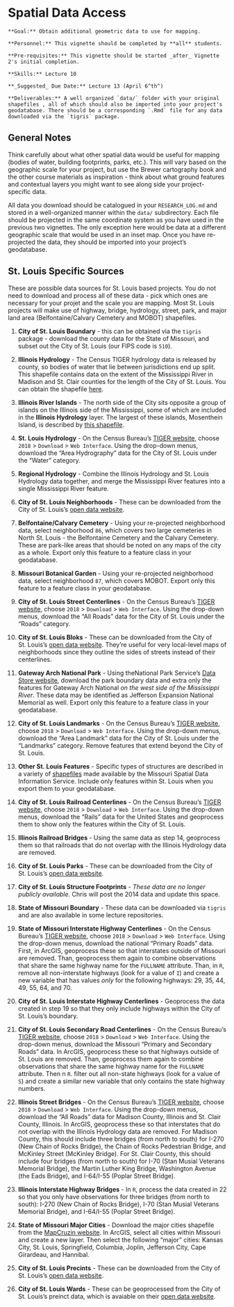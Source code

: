 # Spatial Data Access

```block
**Goal:** Obtain additional geometric data to use for mapping.
```

```block
**Personnel:** This vignette should be completed by **all** students. 
```

```block
**Pre-requisites:** This vignette should be started _after_ Vignette 2's initial completion.
```

```block
**Skills:** Lecture 10
```

```block
**_Suggested_ Due Date:** Lecture 13 (April 6^th^)
```

```block
**Deliverables:** A well organized `data/` folder with your original shapefiles , all of which should also be imported into your project's geodatabase. There should be a corresponding `.Rmd` file for any data downloaded via the `tigris` package.
```

## General Notes
Think carefully about what other spatial data would be useful for mapping (bodies of water, building footprints, parks, etc.). This will vary based on the geographic scale for your project, but use the Brewer cartography book and the other course materials as inspiration - think about what ground features and contextual layers you might want to see along side your project-specific data.

All data you download should be catalogued in your `RESEARCH_LOG.md` and stored in a well-organized manner within the `data/` subdirectory. Each file should be projected in the same coordinate system as you have used in the previous two vignettes. The only exception here would be data at a different geographic scale that would be used in an inset map. Once you have re-projected the data, they should be imported into your project's geodatabase.

## St. Louis Specific Sources
These are possible data sources for St. Louis based projects. You do not need to download and process all of these data - pick which ones are necessary for your projet and the scale you are mapping. Most St. Louis projects will make use of highway, bridge, hydrology, street, park, and major land area (Belfontaine/Calvary Cemetery and MOBOT) shapefiles.

1.  **City of St. Louis Boundary** - this can be obtained via the `tigris` package - download the county data for the State of Missouri, and subset out the City of St. Louis (our FIPS code is `510`).

2.  **Illinois Hydrology** - The Census TIGER hydrology data is released by county, so bodies of water that lie between jurisdictions end up split. This shapefile contains data on the extent of the Mississippi River in Madison and St. Clair counties for the length of the City of St. Louis. You can obtain the shapefile [here](https://github.com/slu-openGIS/IL_HYDRO_Mississippi).

3.  **Illinois River Islands** - The north side of the City sits opposite a group of islands on the Illinois side of the Mississippi, some of which are included in the **Illinois Hydrology** layer. The largest of these islands, Mosenthein Island, is described by [this shapefile](https://github.com/slu-openGIS/IL_HYDRO_Islands).

4. **St. Louis Hydrology** - On the Census Bureau's [TIGER website](https://www.census.gov/geo/maps-data/data/tiger-line.html), choose `2018` > `Download` > `Web Interface`. Using the drop-down menus, download the "Area Hydrography" data for the City of St. Louis under the "Water" category. 

5. **Regional Hydrology** - Combine the Illinois Hydrology and St. Louis Hydrology data together, and merge the Mississippi River features into a single Mississippi River feature.

6. **City of St. Louis Neighborhoods** - These can be downloaded from the City of St. Louis's [open data website](https://www.stlouis-mo.gov/data/types/gis.cfm).

7. **Belfontaine/Calvary Cemetery** - Using your re-projected neighborhood data, select neighborhood `86`, which covers two large cemeteries in North St. Louis - the Belfontaine Cemetery and the Calvary Cemetery. These are park-like areas that should be noted on any maps of the city as a whole. Export only this feature to a feature class in your geodatabase.

8. **Missouri Botanical Garden** - Using your re-projected neighborhood data, select neighborhood `87`, which covers MOBOT. Export only this feature to a feature class in your geodatabase.

9. **City of St. Louis Street Centerlines** - On the Census Bureau's [TIGER website](https://www.census.gov/geo/maps-data/data/tiger-line.html), choose `2018` > `Download` > `Web Interface`. Using the drop-down menus, download the "All Roads" data for the City of St. Louis under the "Roads" category.

10. **City of St. Louis Bloks** - These can be downloaded from the City of St. Louis's [open data website](https://www.stlouis-mo.gov/data/types/gis.cfm). They're useful for very local-level maps of neighborhoods since they outline the sides of streets instead of their centerlines.

11. **Gateway Arch National Park** - Using theNational Park Service's [Data Store website](https://irma.nps.gov/DataStore/), download the park boundary data and extra only the features for Gateway Arch National *on the west side of the Mississippi River*. These data may be identified as Jefferson Expansion National Memorial as well. Export only this feature to a feature class in your geodatabase.

12. **City of St. Louis Landmarks** - On the Census Bureau's [TIGER website](https://www.census.gov/geo/maps-data/data/tiger-line.html), choose `2018` > `Download` > `Web Interface`. Using the drop-down menus, download the "Area Landmark" data for the City of St. Louis under the "Landmarks" category. Remove features that extend beyond the City of St. Louis. 

13. **Other St. Louis Features** - Specific types of structures are described in a variety of [shapefiles](http://msdis-archive.missouri.edu/archive/Missouri_Vector_Data/Facilities_Structures/) made available by the Missouri Spatial Data Information Service. Include only features within St. Louis when you export them to your geodatabase.

14. **City of St. Louis Railroad Centerlines** - On the Census Bureau's [TIGER website](https://www.census.gov/geo/maps-data/data/tiger-line.html), choose `2018` > `Download` > `Web Interface`. Using the drop-down menus, download the "Rails" data for the United States and geoprocess them to show only the features within the City of St. Louis.

15. **Illinois Railroad Bridges** - Using the same data as step 14, geoprocess them so that railroads that do not overlap with the Illinois Hydrology data are removed.

16. **City of St. Louis Parks** - These can be downloaded from the City of St. Louis's [open data website](https://www.stlouis-mo.gov/data/types/gis.cfm).

17. **City of St. Louis Structure Footprints** - *These data are no longer publicly available.* Chris will post the 2014 data and update this space.

18. **State of Missouri Boundary** - These data can be downloaded via `tigris` and are also available in some lecture repositories.

19. **State of Missouri Interstate Highway Centerlines** - On the Census Bureau's [TIGER website](https://www.census.gov/geo/maps-data/data/tiger-line.html), choose `2018` > `Download` > `Web Interface`. Using the drop-down menus, download the national "Primary Roads" data. First, in ArcGIS, geoprocess these so that interstates outside of Missouri are removed. Than, geoprocess them again to combine observations that share the same highway name for the `FULLNAME` attribute. Than, in `R`, remove all non-interstate highways (look for a value of `I`) and create a new variable that has values *only* for the following highways: 29, 35, 44, 49, 55, 64, and 70. 

20. **City of St. Louis Interstate Highway Centerlines** - Geoprocess the data created in step 19 so that they only include highways within the City of St. Louis's boundary. 

21. **City of St. Louis Secondary Road Centerlines** - On the Census Bureau's [TIGER website](https://www.census.gov/geo/maps-data/data/tiger-line.html), choose `2018` > `Download` > `Web Interface`. Using the drop-down menus, download the Missouri "Primary and Secondary Roads" data. In ArcGIS, geoprocess these so that highways outside of St. Louis are removed. Than, geoprocess them again to combine observations that share the same highway name for the `FULLNAME` attribute. Then n `R`. filter out all non-state highways (look for a value of `S`) and create a similar new variable that only contains the state highway numbers.

22. **Illinois Street Bridges** - On the Census Bureau's [TIGER website](https://www.census.gov/geo/maps-data/data/tiger-line.html), choose `2018` > `Download` > `Web Interface`. Using the drop-down menus, download the "All Roads" data for Madison County, Illinois and St. Clair County, Illinois. In ArcGIS, geoprocess these so that interstates that do not overlap with the Illinois Hydrology data are removed. For Madison County, this should include three bridges (from north to south) for I-270 (New Chain of Rocks Bridge), the Chain of Rocks Pedestrian Bridge, and McKinley Street (McKinley Bridge). For St. Clair County, this should include four bridges (from north to south) for I-70 (Stan Musial Veterans Memorial Bridge), the Martin Luther King Bridge, Washington Avenue (the Eads Bridge), and I-64/I-55 (Poplar Street Bridge).

23. **Illinois Interstate Highway Bridges** - In `R`, process the data created in 22 so that you only have observations for three bridges (from north to south): I-270 (New Chain of Rocks Bridge), I-70 (Stan Musial Veterans Memorial Bridge), and I-64/I-55 (Poplar Street Bridge).

24. **State of Missouri Major Cities** - Download the major cities shapefile from the [MapCruzin website](http://www.mapcruzin.com/free-wireless-gis-maps/cities-towns-shapefile.htm). In ArcGIS, select all cities within Missouri and create a new layer. Then select the following "major" cities: Kansas City, St. Louis, Springfield, Columbia, Joplin, Jefferson City, Cape Girardeau, and Hannibal.

25. **City of St. Louis Precints** - These can be downloaded from the City of St. Louis's [open data website](https://www.stlouis-mo.gov/data/types/gis.cfm).

26. **City of St. Louis Wards** - These can be geoprocessed from the City of St. Louis's preinct data, which is avaiable on their [open data website](https://www.stlouis-mo.gov/data/types/gis.cfm).
